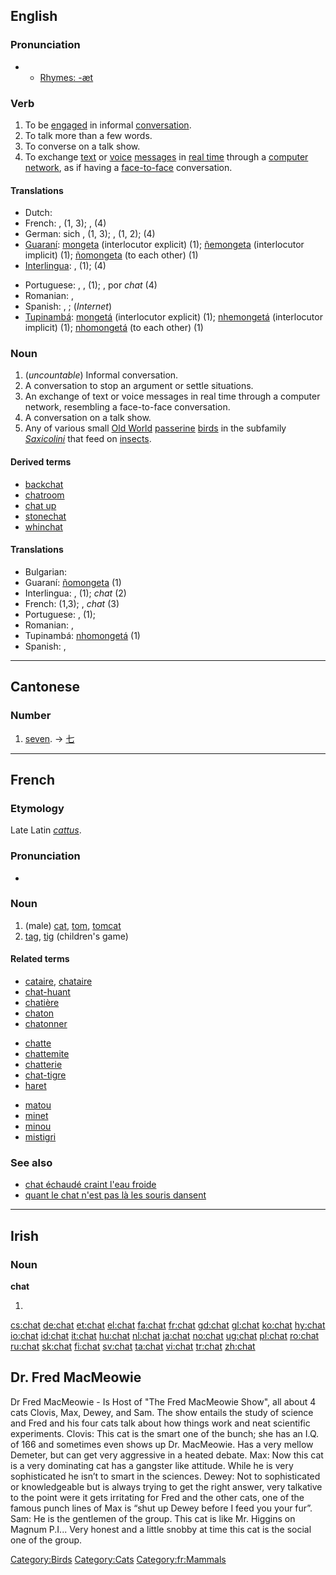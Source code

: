 {{wikipedia}}
==English==

===Pronunciation===
*{{audio|en-us-chat.ogg|Audio (US)}}
**[[Rhymes:English:-æt|Rhymes: -æt]]

===Verb===
{{en-verb|chat|t|ing}}

# To be [[engage]]d in informal [[conversation]].
# To talk more than a few words.
# To converse on a talk show.
# To exchange [[text]] or [[voice]] [[message]]s in [[real time]] through a [[computer network]], as if having a [[face-to-face]] conversation.

====Translations====
{{trans-top|to chat}}
*Dutch: {{trad|nl|kletsen}}
*French: {{trad|fr|discuter}}, {{trad|fr|converser}} (1, 3); {{trad|fr|clavarder}}, {{trad|fr|chatter}} (4)
*German: sich {{trad|de|unterhalten}}, {{trad|de|plaudern}} (1, 3); {{trad|de|schwatzen}}, {{trad|de|klönen}} (1, 2); {{trad|de|chatten}} (4)
*[[Guaraní]]: [[mongeta]] (interlocutor explicit) (1); [[ñemongeta]] (interlocutor implicit) (1); [[ñomongeta]] (to each other) (1)
*[[Interlingua]]: {{trad|ia|conversar}}, {{trad|ia|confabular}} (1); {{trad|ia|chattar}} (4)
{{trans-mid}}
*Portuguese: {{trad|pt|conversar}}, {{trad|pt|bater papo}}, {{trad|pt|charlar}} (1); {{trad|pt|bater papo}}, {{trad|pt|conversar}} por ''chat'' (4)
*Romanian: {{trad|ro|conversa}}, {{trad|ro|discuta}}
*Spanish: {{trad|es|platicar}}, {{trad|es|charlar}}; {{trad|es|chatear}} (''Internet'')
*[[Tupinambá]]: [[mongetá]] (interlocutor explicit) (1); [[nhemongetá]] (interlocutor implicit) (1); [[nhomongetá]] (to each other) (1)
{{trans-bottom}}

===Noun===
{{en-noun|s|-}}

# (''uncountable'') Informal conversation.
# A conversation to stop an argument or settle situations.
# An exchange of text or voice messages in real time through a computer network, resembling a face-to-face conversation.
# A conversation on a talk show.
# Any of various small [[Old World]] [[passerine]] [[bird]]s in the subfamily ''[[Saxicolini]]'' that feed on [[insect]]s.

[[Category:Birds]]

====Derived terms====
*[[backchat]]
*[[chatroom]]
*[[chat up]]
*[[stonechat]]
*[[whinchat]]

====Translations====
{{top}}
*Bulgarian: {{trad|bg|чат}}
*Guaraní: [[ñomongeta]] (1)
*Interlingua: {{trad|ia|conversation}}, {{trad|ia|confabulation}} (1); ''chat'' (2)
*French: {{trad|fr|discussion}} (1,3); {{trad|fr|clavardage}}, ''chat'' (3)
*Portuguese: {{trad|pt|conversa}}, {{trad|pt|bate-papo}} (1); 
*Romanian: {{trad|ro|conversaţie}} {{f}}, {{trad|ro|discuţie}} {{f}}
*Tupinambá: [[nhomongetá]] (1)
*Spanish: {{trad|es|charlar}}, {{trad|es|charla}}
{{bottom}}

----

==Cantonese==

===Number===
# [[seven]]. &rarr; [[七]]

----

==French==
===Etymology===
Late Latin ''[[cattus]]''.

===Pronunciation===
*{{IPA|/ʃa/}}

===Noun===
{{fr-noun-reg|m}}

# (male) [[cat]], [[tom]], [[tomcat]]
# [[tag]], [[tig]] (children's game)

====Related terms====
{{top3}}
*[[cataire]], [[chataire]]
*[[chat-huant]]
*[[chatière]]
*[[chaton]]
*[[chatonner]]
{{mid3}}
*[[chatte]]
*[[chattemite]]
*[[chatterie]]
*[[chat-tigre]]
*[[haret]]
{{mid3}}
*[[matou]]
*[[minet]]
*[[minou]]
*[[mistigri]]
{{bottom}}

===See also===
*[[chat échaudé craint l'eau froide]]
*[[quant le chat n'est pas là les souris dansent]]

[[Category:Cats]]
[[Category:fr:Mammals]]

----
==Irish==
===Noun===
'''chat'''

#{{mutation of|cat}}

[[cs:chat]]
[[de:chat]]
[[et:chat]]
[[el:chat]]
[[fa:chat]]
[[fr:chat]]
[[gd:chat]]
[[gl:chat]]
[[ko:chat]]
[[hy:chat]]
[[io:chat]]
[[id:chat]]
[[it:chat]]
[[hu:chat]]
[[nl:chat]]
[[ja:chat]]
[[no:chat]]
[[ug:chat]]
[[pl:chat]]
[[ro:chat]]
[[ru:chat]]
[[sk:chat]]
[[fi:chat]]
[[sv:chat]]
[[ta:chat]]
[[vi:chat]]
[[tr:chat]]
[[zh:chat]]



== Dr. Fred MacMeowie ==

Dr Fred MacMeowie - Is Host of "The Fred MacMeowie Show", all about 4 cats Clovis, Max, Dewey, and Sam. The show entails the study of science and Fred and his four cats talk about how things work and neat scientific experiments. Clovis: This cat is the smart one of the bunch; she has an I.Q. of 166 and sometimes even shows up Dr. MacMeowie. Has a very mellow Demeter, but can get very aggressive in a heated debate. Max: Now this cat is a very dominating cat has a gangster like attitude. While he is very sophisticated he isn’t to smart in the sciences. Dewey: Not to sophisticated or knowledgeable but is always trying to get the right answer, very talkative to the point were it gets irritating for Fred and the other cats, one of the famous punch lines of Max is “shut up Dewey before I feed you your fur”. Sam: He is the gentlemen of the group. This cat is like Mr. Higgins on Magnum P.I... Very honest and a little snobby at time this cat is the social one of the group.